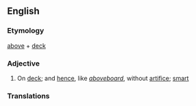 ==English==

===Etymology===
[[above]] + [[deck]]

===Adjective===
{{en-adj}}

# On [[deck]]; and [[hence]], like ''[[aboveboard]]'', without [[artifice]]; [[smart]]

===Translations===